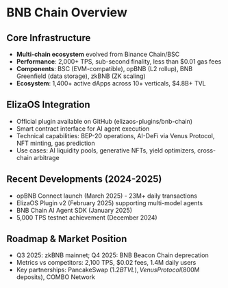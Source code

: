 # BNB Chain Overview

## Core Infrastructure

- **Multi-chain ecosystem** evolved from Binance Chain/BSC
- **Performance**: 2,000+ TPS, sub-second finality, less than $0.01 gas fees
- **Components**: BSC (EVM-compatible), opBNB (L2 rollup), BNB Greenfield (data storage), zkBNB (ZK scaling)
- **Ecosystem**: 1,400+ active dApps across 10+ verticals, $4.8B+ TVL

## ElizaOS Integration

- Official plugin available on GitHub (elizaos-plugins/bnb-chain)
- Smart contract interface for AI agent execution
- Technical capabilities: BEP-20 operations, AI-DeFi via Venus Protocol, NFT minting, gas prediction
- Use cases: AI liquidity pools, generative NFTs, yield optimizers, cross-chain arbitrage

## Recent Developments (2024-2025)

- opBNB Connect launch (March 2025) - 23M+ daily transactions
- ElizaOS Plugin v2 (February 2025) supporting multi-model agents
- BNB Chain AI Agent SDK (January 2025)
- 5,000 TPS testnet achievement (December 2024)

## Roadmap & Market Position

- Q3 2025: zkBNB mainnet; Q4 2025: BNB Beacon Chain deprecation
- Metrics vs competitors: 2,100 TPS, $0.02 fees, 1.4M daily users
- Key partnerships: PancakeSwap ($1.2B TVL), Venus Protocol ($800M deposits), COMBO Network

